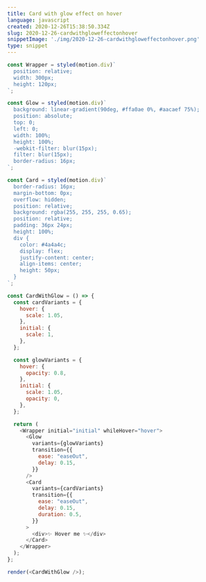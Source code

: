 ```yaml
---
title: Card with glow effect on hover
language: javascript
created: 2020-12-26T15:38:50.334Z
slug: 2020-12-26-cardwithgloweffectonhover
snippetImage: './img/2020-12-26-cardwithgloweffectonhover.png'
type: snippet
---
```


```javascript live
const Wrapper = styled(motion.div)`
  position: relative;
  width: 300px;
  height: 120px;
`;

const Glow = styled(motion.div)`
  background: linear-gradient(90deg, #ffa0ae 0%, #aacaef 75%);
  position: absolute;
  top: 0;
  left: 0;
  width: 100%;
  height: 100%;
  -webkit-filter: blur(15px);
  filter: blur(15px);
  border-radius: 16px;
`;

const Card = styled(motion.div)`
  border-radius: 16px;
  margin-bottom: 0px;
  overflow: hidden;
  position: relative;
  background: rgba(255, 255, 255, 0.65);
  position: relative;
  padding: 36px 24px;
  height: 100%;
  div {
    color: #4a4a4c;
    display: flex;
    justify-content: center;
    align-items: center;
    height: 50px;
  }
`;

const CardWithGlow = () => {
  const cardVariants = {
    hover: {
      scale: 1.05,
    },
    initial: {
      scale: 1,
    },
  };

  const glowVariants = {
    hover: {
      opacity: 0.8,
    },
    initial: {
      scale: 1.05,
      opacity: 0,
    },
  };

  return (
    <Wrapper initial="initial" whileHover="hover">
      <Glow
        variants={glowVariants}
        transition={{
          ease: "easeOut",
          delay: 0.15,
        }}
      />
      <Card
        variants={cardVariants}
        transition={{
          ease: "easeOut",
          delay: 0.15,
          duration: 0.5,
        }}
      >
        <div>✨ Hover me ✨</div>
      </Card>
    </Wrapper>
  );
};

render(<CardWithGlow />);

```
  
